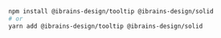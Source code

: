```bash
npm install @ibrains-design/tooltip @ibrains-design/solid
# or
yarn add @ibrains-design/tooltip @ibrains-design/solid
```
